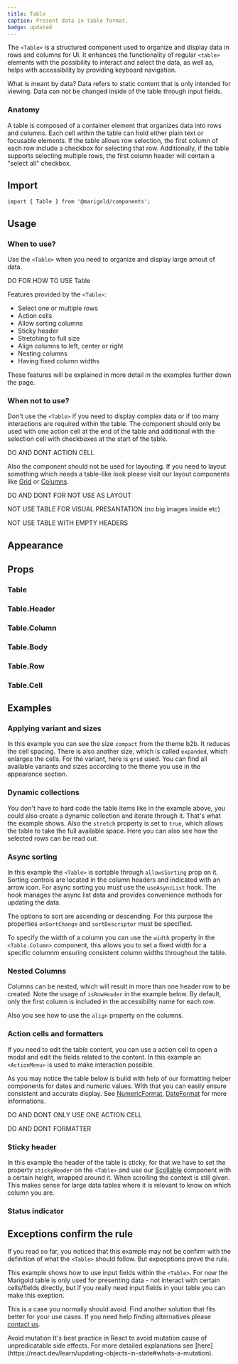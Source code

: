 ```yaml
---
title: Table
caption: Present data in table format.
badge: updated
---
```


The `<Table>` is a structured component used to organize and display data in rows and columns for UI. It enhances the functionality of regular `<table>` elements with the possibility to interact and select the data, as well as, helps with accessibility by providing keyboard navigation.

<SectionMessage>
  <SectionMessage.Title>What is meant by data?</SectionMessage.Title>
  <SectionMessage.Content>
    Data refers to static content that is only intended for viewing. Data can
    not be changed inside of the table through input fields.
  </SectionMessage.Content>
</SectionMessage>

### Anatomy

A table is composed of a container element that organizes data into rows and columns. Each cell within the table can hold either plain text or focusable elements. If the table allows row selection, the first column of each row include a checkbox for selecting that row. Additionally, if the table supports selecting multiple rows, the first column header will contain a "select all" checkbox.

## Import

```tsx
import { Table } from '@marigold/components';
```

## Usage

### When to use?

Use the `<Table>` when you need to organize and display large amout of data.

DO FOR HOW TO USE Table

Features provided by the `<Table>`:

- Select one or multiple rows
- Action cells
- Allow sorting columns
- Sticky header
- Stretching to full size
- Align columns to left, center or right
- Nesting columns
- Having fixed column widths

These features will be explained in more detail in the examples further down the page.

### When not to use?

Don't use the `<Table>` if you need to display complex data or if too many interactions are required within the table. The component should only be used with one action cell at the end of the table and additional with the selection cell with checkboxes at the start of the table.

DO AND DONT ACTION CELL

Also the component should not be used for layouting. If you need to layout something which needs a table-like look please visit our layout components like [Grid](/components/layout/grid) or [Columns](/components/layout/columns).

DO AND DONT FOR NOT USE AS LAYOUT

NOT USE TABLE FOR VISUAL PRESANTATION (no big images inside etc)

NOT USE TABLE WITH EMPTY HEADERS

## Appearance

<AppearanceTable component={title} />

## Props

### Table

<PropsTable component={title} />

### Table.Header

<PropsTable component="TableHeader" />

### Table.Column

<PropsTable component="TableColumnHeader" />

### Table.Body

<PropsTable component="TableBody" />

### Table.Row

<PropsTable component="TableRow" />

### Table.Cell

<PropsTable component="TableCell" />

## Examples

### Applying variant and sizes

In this example you can see the size `compact` from the theme b2b. It reduces the cell spacing. There is also another size, which is called `expanded`, which enlarges the cells.
For the variant, here is `grid` used. You can find all available variants and sizes according to the theme you use in the appearance section.

<ComponentDemo file="./table-compact.demo.tsx" disableLabelWidth="true" />

### Dynamic collections

You don't have to hard code the table items like in the example above, you could also create a dynamic collection and iterate through it. That's what the example shows. Also the `stretch` property is set to `true`, which allows the table to take the full available space. Here you can also see how the selected rows can be read out.

<ComponentDemo file="./table-dynamic.demo.tsx" disableLabelWidth="true" />

### Async sorting

In this example the `<Table>` is sortable through `allowsSorting` prop on it. Sorting controls are located in the column headers and indicated with an arrow icon.
For async sorting you must use the `useAsyncList` hook. The hook manages the async list data and provides convenience methods for updating the data.

The options to sort are ascending or descending. For this purpose the properties `onSortChange` and `sortDescriptor` must be specified.

To specify the width of a column you can use the `width` property in the `<Table.Column>` component, this allows you to set a fixed width for a specific columnm ensuring consistent column widths throughout the table.

<ComponentDemo file="./table-async.demo.tsx" disableLabelWidth="true" />

### Nested Columns

Columns can be nested, which will result in more than one header row to be created. Note the usage of `isRowHeader` in the example below. By default, only the first column is included in the accessibility name for each row.

Also you see how to use the `align` property on the columns.

<ComponentDemo file="./table-nested.demo.tsx" disableLabelWidth="true" />

### Action cells and formatters

If you need to edit the table content, you can use a action cell to open a modal and edit the fields related to the content. In this example an `<ActionMenu>` is used to make interaction possible.

As you may notice the table below is build with help of our formatting helper components for dates and numeric values. With that you can easily ensure consistent and accurate display. See [NumericFormat](../formatters/numericformat/numericFormat), [DateFormat](../formatters/dateformat/dateFormat) for more informations.

<ComponentDemo file="./table-action.demo.tsx" disableLabelWidth="true" />

DO AND DONT ONLY USE ONE ACTION CELL

DO AND DONT FORMATTER

### Sticky header

In this example the header of the table is sticky, for that we have to set the property `stickyHeader` on the `<Table>` and use our [Scollable](../layout/scrollable) component with a certain height, wrapped around it. When scrolling the context is still given. This makes sense for large data tables where it is relevant to know on which column you are.

<ComponentDemo file="./table-fixed-header.demo.tsx" disableLabelWidth="true" />

### Status indicator

<ComponentDemo file="./table-badge.demo.tsx" disableLabelWidth="true" />

## Exceptions confirm the rule

If you read so far, you noticed that this example may not be confirm with the definition of what the `<Table>` should follow. But expecptions prove the rule.

This example shows how to use input fields within the `<Table>`. For now the Marigold table is only used for presenting data - not interact with certain cells/fields directly, but if you really need input fields in your table you can make this exeption.

This is a case you normally should avoid. Find another solution that fits better for your use cases. If you need help finding alternatives please [contact us](../introduction/get-in-touch).

<SectionMessage variant="warning">
  <SectionMessage.Title>Avoid mutation</SectionMessage.Title>
  <SectionMessage.Content>
    It's best practice in React to avoid mutation cause of unpredicatable side
    effects. For more detailed explanations see
    [here](https://react.dev/learn/updating-objects-in-state#whats-a-mutation).
  </SectionMessage.Content>
</SectionMessage>

<p />

<ComponentDemo file="./table-input.demo.tsx" disableLabelWidth="true" />
